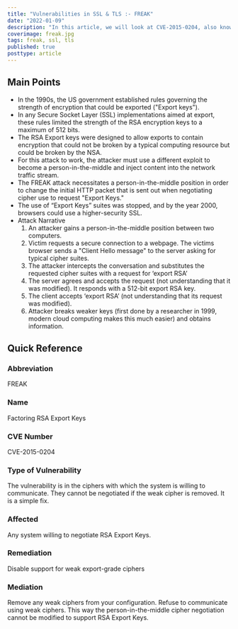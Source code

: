 ```yaml
---
title: "Vulnerabilities in SSL & TLS :- FREAK"
date: "2022-01-09"
description: "In this article, we will look at CVE-2015-0204, also known as the FREAK attack. This attack makes use of a person-in-the-middle position to allow end clients to communicate using RSA Export Keys, which were a form of weak strength RSA encryption keys capped at 512 bits. The US government imposed this in the 1990s to prevent the encryption from being used against them. The idea was to give protection from a modest system but not prevent the NSA from decrypting it."
coverimage: freak.jpg
tags: freak, ssl, tls
published: true
posttype: article
---
```

## Main Points 

- In the 1990s, the US government established rules governing the strength of encryption that could be exported ("Export keys").
- In any Secure Socket Layer (SSL) implementations aimed at export, these rules limited the strength of the RSA encryption keys to a maximum of 512 bits.
- The RSA Export keys were designed to allow exports to contain encryption that could not be broken by a typical computing resource but could be broken by the NSA.
- For this attack to work, the attacker must use a different exploit to become a person-in-the-middle and inject content into the network traffic stream.
- The FREAK attack necessitates a person-in-the-middle position in order to change the initial HTTP packet that is sent out when negotiating cipher use to request "Export Keys."
- The use of “Export Keys” suites was stopped, and by the year 2000, browsers could use a higher-security SSL.
- Attack Narrative
    1. An attacker gains a person-in-the-middle position between two computers. 
    2. Victim requests a secure connection to a webpage. The victims browser sends a "Client Hello message" to the server asking for typical cipher suites. 
    3. The attacker intercepts the conversation and substitutes the requested cipher suites with a request for ‘export RSA’
    4. The server agrees and accepts the request (not understanding that it was modified). It responds with a 512-bit export RSA key.
    5. The client accepts ‘export RSA’ (not understanding that its request was modified).
    6. Attacker breaks weaker keys (first done by a researcher in 1999, modern cloud computing makes this much easier) and obtains information.

## Quick Reference 

### Abbreviation

FREAK 

### Name

Factoring RSA Export Keys

### CVE Number

CVE-2015-0204

### Type of Vulnerability

The vulnerability is in the ciphers with which the system is willing to communicate. They cannot be negotiated if the weak cipher is removed. It is a simple fix.

### Affected

Any system willing to negotiate RSA Export Keys. 

### Remediation

Disable support for weak export-grade ciphers

### Mediation

Remove any weak ciphers from your configuration. Refuse to communicate using weak ciphers. This way the person-in-the-middle cipher negotiation cannot be modified to support RSA Export Keys.